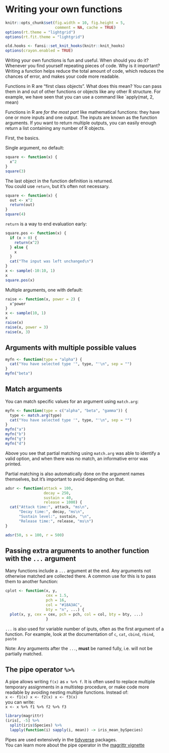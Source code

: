 # Writing your own functions {#functions}

```r
knitr::opts_chunk$set(fig.width = 10, fig.height = 5,
                      comment = NA, cache = TRUE) 
options(rt.theme = "lightgrid")
options(rt.fit.theme = "lightgrid")
```

```r
old.hooks <- fansi::set_knit_hooks(knitr::knit_hooks)
options(crayon.enabled = TRUE)
```

Writing your own functions is fun and useful. 
When should you do it? 
Whenever you find yourself repeating pieces of code. 
Why is it important?  
Writing a function helps reduce the total amount of code, which reduces the chances of error, and makes your code more readable.  

Functions in R are "first class objects". 
What does this mean? 
You can pass them in and out of other functions or objects like any other R structure. 
For example, we have seen that you can use a command like `apply(mat, 2, mean)  

Functions in R are *for the most part* like mathematical functions: they have one or more inputs and one output. The inputs are known as the function arguments. If you want to return multiple outputs, you can easily enough return a list containing any number of R objects.

First, the basics.

Single argument, no default:
```r
square <- function(x) {
  x^2
}
square(3)
```

The last object in the function definition is returned.  
You could use `return`, but it's often not necessary.
```r
square <- function(x) {
  out <- x^2
  return(out)
}
square(4)
```

`return` is a way to end evaluation early:
```r
square.pos <- function(x) {
  if (x > 0) {
    return(x^2)
  } else {
    x
  }
  cat("The input was left unchanged\n")
}
x <- sample(-10:10, 1)
x
square.pos(x)
```

Multiple arguments, one with default:
```r
raise <- function(x, power = 2) {
  x^power
}
x <- sample(10, 1)
x
raise(x)
raise(x, power = 3)
raise(x, 3)
```

## Arguments with multiple possible values
```r
myfn <- function(type = "alpha") {
  cat("You have selected type '", type, "'\n", sep = "")
}
myfn("beta")
```

## Match arguments
You can match specific values for an argument using `match.arg`:
```r
myfn <- function(type = c("alpha", "beta", "gamma")) {
  type <- match.arg(type)
  cat("You have selected type '", type, "'\n", sep = "")
}
myfn("a")
myfn("b")
myfn("g")
myfn("d")
```

Above you see that partial matching using `match.arg` was able to identify a valid option, and when there was no match, an informative error was printed.

Partial matching is also automatically done on the argument names themselves, but it's important to avoid depending on that. 
```r
adsr <- function(attack = 100,
                 decay = 250,
                 sustain = 40,
                 release = 1000) {
  cat("Attack time:", attack, "ms\n",
      "Decay time:", decay, "ms\n",
      "Sustain level:", sustain, "\n",
      "Release time:", release, "ms\n")
}

adsr(50, s = 100, r = 500)
```

## Passing extra arguments to another function with the `...` argument
Many functions include a `...` argument at the end. Any arguments not otherwise matched are collected there. A common use for this is to pass them to another function:
```r
cplot <- function(x, y,
                  cex = 1.5,
                  pch = 16,
                  col = "#18A3AC",
                  bty = "n", ...) {
  plot(x, y, cex = cex, pch = pch, col = col, bty = bty, ...)
                  }
```

`...` is also used for variable number of iputs, often as the first argument of a function. For example, look at the documentation of `c`, `cat`, `cbind`, `rbind`, `paste`  

Note: Any arguments after the `...`, **must** be named fully, i.e. will not be partially matched.

## The pipe operator `%>%`
A pipe allows writing `f(x)` as `x %>% f`. It is often used to replace multiple temporary assignments in a multistep procedure, or make code more readable by avoiding nesting multiple functions. 
Instead of:  
`x <- f1(x)
x <- f2(x)
x <- f3(x)`  
you can write:  
`x <- x %>% f1 %>% f2 %>% f3`


```r
library(magrittr)
(iris[, -5] %>%
  split(iris$Species) %>%
  lapply(function(i) sapply(i, mean)) -> iris_mean_bySpecies)
```
Pipes are used extensively in the [tidyverse](https://www.tidyverse.org) packages.  
You can learn more about the pipe operator in the [magrittr vignette](https://cran.r-project.org/web/packages/magrittr/vignettes/magrittr.html)